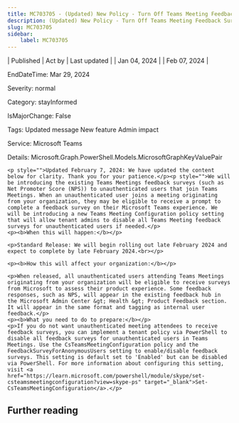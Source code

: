 ```yaml
---
title: MC703705 - (Updated) New Policy - Turn Off Teams Meeting Feedback Surveys for Unauthenticated Users
description: (Updated) New Policy - Turn Off Teams Meeting Feedback Surveys for Unauthenticated Users
slug: MC703705
sidebar:
    label: MC703705
---
```



| Published | Act by | Last updated |
| Jan 04, 2024 |  | Feb 07, 2024 |

EndDateTime: Mar 29, 2024

Severity: normal

Category: stayInformed

IsMajorChange: False

Tags: Updated message New feature Admin impact

Service: Microsoft Teams

Details: Microsoft.Graph.PowerShell.Models.MicrosoftGraphKeyValuePair

```
<p style="">Updated February 7, 2024: We have updated the content below for clarity. Thank you for your patience.</p><p style="">We will be introducing the existing Teams Meetings feedback surveys (such as Net Promoter Score (NPS)) to unauthenticated users that join Teams Meetings. When an unauthenticated user joins a meeting originating from your organization, they may be eligible to receive a prompt to complete a feedback survey on their Microsoft Teams experience. We will be introducing a new Teams Meeting Configuration policy setting that will allow tenant admins to disable all Teams Meeting feedback surveys for unauthenticated users if needed.</p>
<p><b>When this will happen:</b></p>

<p>Standard Release: We will begin rolling out late February 2024 and expect to complete by late February 2024.<br></p>

<p><b>How this will affect your organization:</b></p>

<p>When released, all unauthenticated users attending Teams Meetings originating from your organization will be eligible to receive surveys from Microsoft to assess their product experience. Some feedback responses, such as NPS, will appear in the existing feedback hub in the Microsoft Admin Center &gt; Health &gt; Product Feedback section. It will appear in the same format and tagging as internal user feedback.</p>
<p><b>What you need to do to prepare:</b></p>
<p>If you do not want unauthenticated meeting attendees to receive feedback surveys, you can implement a tenant policy via PowerShell to disable all feedback surveys for unauthenticated users in Teams Meetings. Use the CsTeamsMeetingConfiguration policy and the FeedbackSurveyForAnonymousUsers setting to enable/disable feedback surveys. This setting is default set to 'Enabled' but can be disabled via PowerShell. For more information about configuring this setting, visit <a href="https://learn.microsoft.com/powershell/module/skype/set-csteamsmeetingconfiguration?view=skype-ps" target="_blank">Set-CsTeamsMeetingConfiguration</a>.</p>
```

## Further reading
